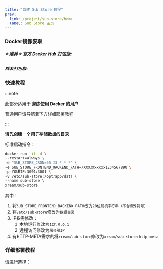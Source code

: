 ```yaml
---
title: "自建 Sub Store 教程"
prev:
  link: /project/sub-store/home
  label: Sub Store 主页
---
```



<LinkCard
  title="官方教程站（Notion）"
  description="由 xream 在 Notion 上搭建的自建教程站"
  href="https://xream.notion.site/Sub-Store-Docker-8efc1aea40fa431b9a562b78994e7fb8"
/>

### Docker镜像获取

##### ⭐️ 推荐 ⭐️ 官方 Docker Hub 打包版:

<LinkCard
  title="Docker Hub: xream/sub-store"
  description="由开发者之一 xream 打包的 Docker 镜像"
  href="https://hub.docker.com/r/xream/sub-store"
/>

##### 群友打包版:

<LinkCard
  title="Docker Hub: lin8666/sub-store"
  description="由 折腾啥 群组的群友 打包的 Docker 镜像"
  href="https://hub.docker.com/r/xream/sub-store"
/>

### 快速教程

:::note

此部分适用于 **熟练使用 Docker 的用户**

普通用户请导航至下方[详细部署教程](#详细部署教程)

:::

**请先创建一个用于存储数据的目录**

标准启动指令：
```bash
docker run -it -d \
--restart=always \
-e "SUB_STORE_CRON=55 23 * * *" \
-e SUB_STORE_FRONTEND_BACKEND_PATH=/XXXXXxxxxx1234567890 \
-p YOURIP:3001:3001 \
-v /etc/sub-store:/opt/app/data \
--name sub-store \
xream/sub-store
```

其中：
1. 将`SUB_STORE_FRONTEND_BACKEND_PATH`改为`20位随机字符串（不含特殊符号）`
2. 将`/etc/sub-store`修改为`数据目录`
3. IP按需修改：
    1. 本地运行修改为`127.0.0.1`
    2. 远程访问修改为`服务器IP`
4. 有HTTP-META需求的将`xream/sub-store`修改为`xream/sub-store:http-meta`

### 详细部署教程

请进行选择：

<Tabs>
  <TabItem label="Docker" icon="seti:docker">
    <Tabs>
      <TabItem label="宝塔面板" icon="star">
        <Tabs>
          <TabItem label="Docker + nginx" icon="moon">
            <LinkCard
              title="在宝塔面板上利用Docker和nginx搭建Sub-Store"
              description="由MiasaMoe编写的教程"
              href="https://miasamoe.xlog.app/sub-store-deploy"
            />
          </TabItem>
        </Tabs>
      </TabItem>
      <TabItem label="命令行" icon="moon">
        <Tabs>
          <TabItem label="Docker Compose + Caddy" icon="star">
            <LinkCard
              title="透过 Docker Compose 以及 Caddy 部署 Sub-Store"
              description="由Nebulosa Cat编写的教程"
              href="https://nebulosa-cat.moe/10/host-sub-store-by-docker-compose-and-caddy/"
            />
          </TabItem>
          <TabItem label="Docker + npm" icon="moon">
            <LinkCard
              title="【VPS自建Sub-store】Ubuntu+Docker+npm反代"
              description=""
              href="https://boom-sumac-5f2.notion.site/VPS-Sub-store-Ubuntu-Docker-npm-93ea3f047fdb41f99c0bd04085e49adc"
            />
          </TabItem>
          <TabItem label="Docker + nginx" icon="sun">
            <LinkCard
              title="通过Docker在VPS上架设Sub-Store"
              description="由猫咪编写的教程 <br> 请注意：本教程以前存在一些问题，现在应该已经修正，但仍需自行鉴别"
              href="https://surge.tel/22/2953/"
            />
          </TabItem>
        </Tabs>
      </TabItem>
    </Tabs>
  </TabItem>
  <TabItem label="直接运行" icon="seti:powershell">
    <LinkCard
      title="通过VPS架设Sub-Store(新版)"
      description="由猫咪编写的、直接在VPS运行Sub Store的教程"
      href="https://surge.tel/08/2930/"
    />
  </TabItem>
</Tabs>